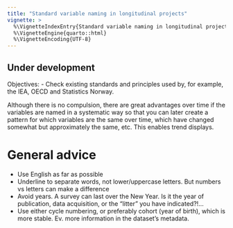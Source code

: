 ```yaml
---
title: "Standard variable naming in longitudinal projects"
vignette: >
  %\VignetteIndexEntry{Standard variable naming in longitudinal projects}
  %\VignetteEngine{quarto::html}
  %\VignetteEncoding{UTF-8}
---
```


::: callout-note
## Under development

Objectives:
- Check existing standards and principles used by, for example, the IEA, OECD and Statistics Norway.

:::


Although there is no compulsion, there are great advantages over time if the variables are named in a systematic way so that you can later create a pattern for which variables are the same over time, which have changed somewhat but approximately the same, etc. This enables trend displays.

# General advice

- Use English as far as possible
- Underline to separate words, not lower/uppercase letters. But numbers vs letters can make a difference
- Avoid years. A survey can last over the New Year. Is it the year of publication, data acquisition, or the "litter" you have indicated?!...
- Use either cycle numbering, or preferably cohort (year of birth), which is more stable. Ev. more information in the dataset's metadata.